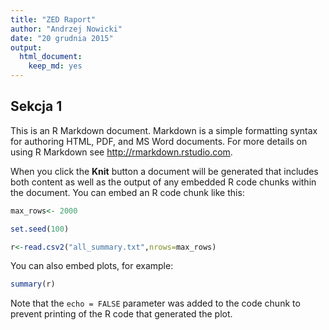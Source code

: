 ```yaml
---
title: "ZED Raport"
author: "Andrzej Nowicki"
date: "20 grudnia 2015"
output: 
  html_document: 
    keep_md: yes
---
```


## Sekcja 1
This is an R Markdown document. Markdown is a simple formatting syntax for authoring HTML, PDF, and MS Word documents. For more details on using R Markdown see <http://rmarkdown.rstudio.com>.

When you click the **Knit** button a document will be generated that includes both content as well as the output of any embedded R code chunks within the document. You can embed an R code chunk like this:
```r
max_rows<- 2000
```
```r
set.seed(100)
```
```r
r<-read.csv2("all_summary.txt",nrows=max_rows)
```

You can also embed plots, for example:

```r
summary(r)
```

Note that the `echo = FALSE` parameter was added to the code chunk to prevent printing of the R code that generated the plot.
